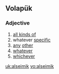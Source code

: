 ==Volapük==

===Adjective===
{{head|vo|adjective}}
# [[all kinds of]]
# whatever [[specific]]
# [[any]] [[other]]
# [[whatever]]
# [[whichever]]

[[uk:alseimik]]
[[vo:alseimik]]
